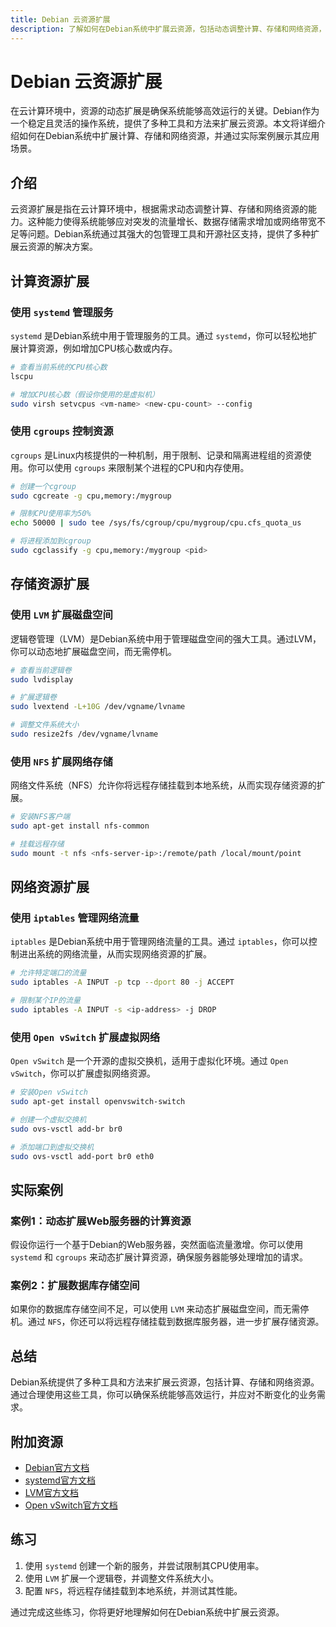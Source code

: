 ```yaml
---
title: Debian 云资源扩展
description: 了解如何在Debian系统中扩展云资源，包括动态调整计算、存储和网络资源，以满足不断变化的业务需求。
---
```


# Debian 云资源扩展

在云计算环境中，资源的动态扩展是确保系统能够高效运行的关键。Debian作为一个稳定且灵活的操作系统，提供了多种工具和方法来扩展云资源。本文将详细介绍如何在Debian系统中扩展计算、存储和网络资源，并通过实际案例展示其应用场景。

## 介绍

云资源扩展是指在云计算环境中，根据需求动态调整计算、存储和网络资源的能力。这种能力使得系统能够应对突发的流量增长、数据存储需求增加或网络带宽不足等问题。Debian系统通过其强大的包管理工具和开源社区支持，提供了多种扩展云资源的解决方案。

## 计算资源扩展

### 使用 `systemd` 管理服务

`systemd` 是Debian系统中用于管理服务的工具。通过 `systemd`，你可以轻松地扩展计算资源，例如增加CPU核心数或内存。

```bash
# 查看当前系统的CPU核心数
lscpu

# 增加CPU核心数（假设你使用的是虚拟机）
sudo virsh setvcpus <vm-name> <new-cpu-count> --config
```

### 使用 `cgroups` 控制资源

`cgroups` 是Linux内核提供的一种机制，用于限制、记录和隔离进程组的资源使用。你可以使用 `cgroups` 来限制某个进程的CPU和内存使用。

```bash
# 创建一个cgroup
sudo cgcreate -g cpu,memory:/mygroup

# 限制CPU使用率为50%
echo 50000 | sudo tee /sys/fs/cgroup/cpu/mygroup/cpu.cfs_quota_us

# 将进程添加到cgroup
sudo cgclassify -g cpu,memory:/mygroup <pid>
```

## 存储资源扩展

### 使用 `LVM` 扩展磁盘空间

逻辑卷管理（LVM）是Debian系统中用于管理磁盘空间的强大工具。通过LVM，你可以动态地扩展磁盘空间，而无需停机。

```bash
# 查看当前逻辑卷
sudo lvdisplay

# 扩展逻辑卷
sudo lvextend -L+10G /dev/vgname/lvname

# 调整文件系统大小
sudo resize2fs /dev/vgname/lvname
```

### 使用 `NFS` 扩展网络存储

网络文件系统（NFS）允许你将远程存储挂载到本地系统，从而实现存储资源的扩展。

```bash
# 安装NFS客户端
sudo apt-get install nfs-common

# 挂载远程存储
sudo mount -t nfs <nfs-server-ip>:/remote/path /local/mount/point
```

## 网络资源扩展

### 使用 `iptables` 管理网络流量

`iptables` 是Debian系统中用于管理网络流量的工具。通过 `iptables`，你可以控制进出系统的网络流量，从而实现网络资源的扩展。

```bash
# 允许特定端口的流量
sudo iptables -A INPUT -p tcp --dport 80 -j ACCEPT

# 限制某个IP的流量
sudo iptables -A INPUT -s <ip-address> -j DROP
```

### 使用 `Open vSwitch` 扩展虚拟网络

`Open vSwitch` 是一个开源的虚拟交换机，适用于虚拟化环境。通过 `Open vSwitch`，你可以扩展虚拟网络资源。

```bash
# 安装Open vSwitch
sudo apt-get install openvswitch-switch

# 创建一个虚拟交换机
sudo ovs-vsctl add-br br0

# 添加端口到虚拟交换机
sudo ovs-vsctl add-port br0 eth0
```

## 实际案例

### 案例1：动态扩展Web服务器的计算资源

假设你运行一个基于Debian的Web服务器，突然面临流量激增。你可以使用 `systemd` 和 `cgroups` 来动态扩展计算资源，确保服务器能够处理增加的请求。

### 案例2：扩展数据库存储空间

如果你的数据库存储空间不足，可以使用 `LVM` 来动态扩展磁盘空间，而无需停机。通过 `NFS`，你还可以将远程存储挂载到数据库服务器，进一步扩展存储资源。

## 总结

Debian系统提供了多种工具和方法来扩展云资源，包括计算、存储和网络资源。通过合理使用这些工具，你可以确保系统能够高效运行，并应对不断变化的业务需求。

## 附加资源

- [Debian官方文档](https://www.debian.org/doc/)
- [systemd官方文档](https://www.freedesktop.org/wiki/Software/systemd/)
- [LVM官方文档](https://sourceware.org/lvm2/)
- [Open vSwitch官方文档](https://docs.openvswitch.org/en/latest/)

## 练习

1. 使用 `systemd` 创建一个新的服务，并尝试限制其CPU使用率。
2. 使用 `LVM` 扩展一个逻辑卷，并调整文件系统大小。
3. 配置 `NFS`，将远程存储挂载到本地系统，并测试其性能。

通过完成这些练习，你将更好地理解如何在Debian系统中扩展云资源。